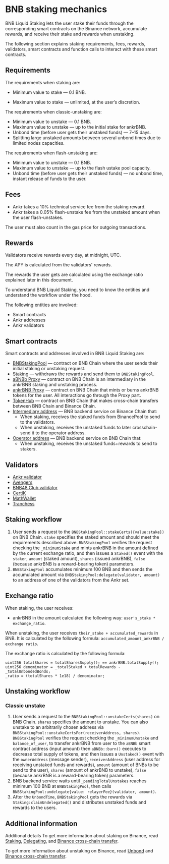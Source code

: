 # BNB staking mechanics

BNB Liquid Staking lets the user stake their funds through the corresponding smart contracts on the Binance network, accumulate rewards, and receive their stake and rewards when unstaking.

The following section explains staking requirements, fees, rewards, validators, smart contracts and function calls to interact with these smart contracts.


## Requirements

The requirements when staking are:

* Minimum value to stake — 0.1 BNB.

* Maximum value to stake — unlimited, at the user’s discretion.

The requirements when classic-unstaking are:
* Minimum value to unstake — 0.1 BNB.
* Maximum value to unstake — up to the initial stake for ankrBNB.
* Unbond time (before user gets their unstaked funds) — 7–15 days.
* Splitting large unstaked amounts between several unbond times due to limited nodes capacities.

The requirements when flash-unstaking are:
* Minimum value to unstake — 0.1 BNB.
* Maximum value to unstake — up to the flash ustake pool capacity.
* Unbond time (before user gets their unstaked funds) — no unbond time, instant release of funds to the user.


## Fees

* Ankr takes a 10% technical service fee from the staking reward.
* Ankr takes a 0.05% flash-unstake fee from the unstaked amount when the user flash-unstakes.

The user must also count in the gas price for outgoing transactions.


## Rewards
Validators receive rewards every day, at midnight, UTC.

The APY is calculated from the validators' rewards. 

The rewards the user gets are calculated using the exchange ratio explained later in this document.

To understand BNB Liquid Staking, you need to know the entities and understand the workflow under the hood.

The following entities are involved:
* Smart contracts
* Ankr addresses
* Ankr validators

## Smart contracts

Smart contracts and addresses involved in BNB Liquid Staking are:
* [BNBStakingPool](https://bscscan.com/address/0x9e347Af362059bf2E55839002c699F7A5BaFE86E) — contract on BNB Chain where the user sends their initial staking or unstaking request.
* [Staking](https://bscscan.com/address/0x0000000000000000000000000000000000002001) — withdraws the rewards and send them to `BNBStakingPool`.
* [aBNBb Proxy](https://bscscan.com/address/0xfe39985D7eFF914c50A06bA0cFfcCA8361e00C0e) — contract on BNB Chain is an intermediary in the ankrBNB staking and unstaking process.
* [ankrBNB Proxy](https://bscscan.com/address/0x52F24a5e03aee338Da5fd9Df68D2b6FAe1178827) — contract on BNB Chain that mints or burns ankrBNB tokens for the user. All interactions go through the Proxy part.
* [TokenHub](https://bscscan.com/address/0x0000000000000000000000000000000000001004) — contract on BNB Chain that makes cross-chain transfers between BNB Chain and Binance Chain.
* [Intermediary address](https://explorer.binance.org/address/bnb1lyhlnk763duq48rmctftxlde6ax3htxkxnay3e)  — BNB backend service on Binance Chain that:
  * When staking, receives the staked funds from BinancePool to send to the validators. 
  * When unstaking, receives the unstaked funds to later crosschain-send it to the operator address. 
* [Operator address](https://bscscan.com/address/0x4069d8a3de3a72eca86ca5e0a4b94619085e7362) — BNB backend service on BNB Chain that:
  * When unstaking, receives the unstaked funds+rewards to send to stakers.

## Validators

* [Ankr validator](https://www.bnbchain.world/en/staking/validator/bva1xnudjls7x4p48qrk0j247htt7rl2k2dzp3mr3j)
* [Avengers](https://www.bnbchain.org/en/staking/validator/bva1s0ntnh523dc2u5ez3dcj2t34k2x7y60cue46rt)
* [BNB48 Club validator](https://www.bnbchain.world/en/staking/validator/bva1ygrhjdjfyn2ffh5ha5llf5g6l3wxjt29hz9q4s)
* [CertiK](https://www.bnbchain.org/en/staking/validator/bva1lva9unyerjwcnayyd9kukyde96tvcfdgqk4930)
* [MathWallet](https://www.bnbchain.org/en/staking/validator/bva1y52k5rfmqv46p8x8jsnppzgkjgzt5m0zgx5h37)
* [Tranchess](https://www.bnbchain.org/en/staking/validator/bva1m3nj2sglp7mlz3y08qjlqyhycenz8m9cl4h4ht)



## Staking workflow
1. User sends a request to the `BNBStakingPool::stakeCerts({value:stake})` on BNB Chain. `stake` specifies the staked amount and should meet the requirements described above. `BNBStakingPool` verifies the request checking the `_minimumStake` and mints ankrBNB in the amount defined by the current exchange ratio, and then issues a `Staked()` event with the `staker`, `amount` (staked amount), `shares` (issued ankrBNB), `false` (because ankrBNB is a reward-bearing token) parameters.
2. `BNBStakingPool` accumulates minimum 100 BNB and then sends the accumulated amount via `BNBStakingPool:delegate(validator, amount)` to an address of one of the validators from the Ankr set.

## Exchange ratio 
When staking, the user receives:
* ankrBNB in the amount calculated the following way: `user's_stake * exchange_ratio`.

When unstaking, the user receives `their_stake + accumulated_rewards` in BNB. 
It is calculated by the following formula: `accumulated_amount_ankrBNB / exchange ratio`. 

The exchange ratio is calculated by the following formula: 

```
uint256 totalShares = totalSharesSupply(); == ankrBNB.totalSupply();
uint256 denominator = _totalStaked + totalRewards - _totalUnbondedBonds;
_ratio = (totalShares * 1e18) / denominator;
```

## Unstaking workflow

### Classic unstake
1. User sends a request to the `BNBStakingPool::unstakeCerts(shares)` on BNB Chain. `shares` specifies the amount to unstake. You can also unstake to an arbitrarily chosen address via `BNBStakingPool::unstakeCertsFor(receiverAddress, shares)`. `BNBStakingPool` verifies the request checking the `_minimumUnstake` and `balance_of_user`, to transfer ankrBNB from user to the `aBNBb` smart contract address (input amount) then `aBNBb::burn()` executes to decrease total supply of tokens, and then issues a `Unstaked()` event with the `ownerAddress` (message sender), `receiverAddress` (user address for receiving unstaked funds and rewards), `amount` (amount of BNBs to be send to the user), `shares` (amount of ankrBNB to unstake), `false` (because ankrBNB is a reward-bearing token) parameters.
2. BNB backend service waits until `_pendingTotalUnstakes` reaches minimum 100 BNB at `BNBStakingPool`, then calls `BNBStakingPool:undelegate{value: relayerFee}(validator, amount)`.
3. After the `UnbondTime`, `BNBStakingPool` gets the rewards via `Staking:claimUndelegated()` and distributes unstaked funds and rewards to the users.

## Additional information
Additional details
To get more information about staking on Binance, read [Staking](https://docs.binance.org/smart-chain/validator/Parameters.html), [Delegating](https://docs.binance.org/faq/bsc/del.html), and [Binance cross-chain transfer](https://docs.binance.org/smart-chain/developer/cross-chain-transfer.html).

To get more information about unstaking on Binance, read [Unbond](https://docs.binance.org/faq/bsc/del.html#when-can-i-receive-my-undelegated-bnb) and [Binance cross-chain transfer](https://docs.binance.org/smart-chain/developer/cross-chain-transfer.html).